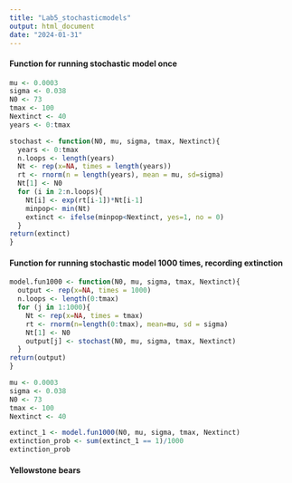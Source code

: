 ```yaml
---
title: "Lab5_stochasticmodels"
output: html_document
date: "2024-01-31"
---
```


#### Function for running stochastic model once
```r
mu <- 0.0003
sigma <- 0.038
N0 <- 73
tmax <- 100
Nextinct <- 40
years <- 0:tmax

stochast <- function(N0, mu, sigma, tmax, Nextinct){
  years <- 0:tmax
  n.loops <- length(years)
  Nt <- rep(x=NA, times = length(years))
  rt <- rnorm(n = length(years), mean = mu, sd=sigma)
  Nt[1] <- N0
  for (i in 2:n.loops){
    Nt[i] <- exp(rt[i-1])*Nt[i-1]
    minpop<- min(Nt)
    extinct <- ifelse(minpop<Nextinct, yes=1, no = 0)
  }
return(extinct)
}

```


#### Function for running stochastic model 1000 times, recording extinction 
```r

model.fun1000 <- function(N0, mu, sigma, tmax, Nextinct){
  output <- rep(x=NA, times = 1000)
  n.loops <- length(0:tmax)
  for (j in 1:1000){
    Nt <- rep(x=NA, times = tmax)
    rt <- rnorm(n=length(0:tmax), mean=mu, sd = sigma)
    Nt[1] <- N0
    output[j] <- stochast(N0, mu, sigma, tmax, Nextinct)
  }
return(output)
}

mu <- 0.0003
sigma <- 0.038
N0 <- 73
tmax <- 100
Nextinct <- 40

extinct_1 <- model.fun1000(N0, mu, sigma, tmax, Nextinct)
extinction_prob <- sum(extinct_1 == 1)/1000
extinction_prob
```

#### Yellowstone bears

```r


```

